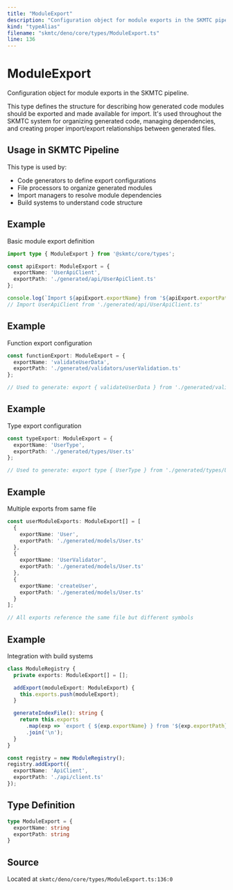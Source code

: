 ```yaml
---
title: "ModuleExport"
description: "Configuration object for module exports in the SKMTC pipeline."
kind: "typeAlias"
filename: "skmtc/deno/core/types/ModuleExport.ts"
line: 136
---
```


# ModuleExport

Configuration object for module exports in the SKMTC pipeline.

This type defines the structure for describing how generated code modules
should be exported and made available for import. It's used throughout
the SKMTC system for organizing generated code, managing dependencies,
and creating proper import/export relationships between generated files.

## Usage in SKMTC Pipeline

This type is used by:
- Code generators to define export configurations
- File processors to organize generated modules
- Import managers to resolve module dependencies
- Build systems to understand code structure


## Example

Basic module export definition
```typescript
import type { ModuleExport } from '@skmtc/core/types';

const apiExport: ModuleExport = {
  exportName: 'UserApiClient',
  exportPath: './generated/api/UserApiClient.ts'
};

console.log(`Import ${apiExport.exportName} from '${apiExport.exportPath}'`);
// Import UserApiClient from './generated/api/UserApiClient.ts'
```


## Example

Function export configuration
```typescript
const functionExport: ModuleExport = {
  exportName: 'validateUserData',
  exportPath: './generated/validators/userValidation.ts'
};

// Used to generate: export { validateUserData } from './generated/validators/userValidation.ts'
```


## Example

Type export configuration
```typescript
const typeExport: ModuleExport = {
  exportName: 'UserType',
  exportPath: './generated/types/User.ts'
};

// Used to generate: export type { UserType } from './generated/types/User.ts'
```


## Example

Multiple exports from same file
```typescript
const userModuleExports: ModuleExport[] = [
  {
    exportName: 'User',
    exportPath: './generated/models/User.ts'
  },
  {
    exportName: 'UserValidator',
    exportPath: './generated/models/User.ts'
  },
  {
    exportName: 'createUser',
    exportPath: './generated/models/User.ts'
  }
];

// All exports reference the same file but different symbols
```


## Example

Integration with build systems
```typescript
class ModuleRegistry {
  private exports: ModuleExport[] = [];

  addExport(moduleExport: ModuleExport) {
    this.exports.push(moduleExport);
  }

  generateIndexFile(): string {
    return this.exports
      .map(exp => `export { ${exp.exportName} } from '${exp.exportPath}';`)
      .join('\n');
  }
}

const registry = new ModuleRegistry();
registry.addExport({
  exportName: 'ApiClient',
  exportPath: './api/client.ts'
});
```

## Type Definition

```typescript
type ModuleExport = {
  exportName: string
  exportPath: string
}
```

## Source

Located at `skmtc/deno/core/types/ModuleExport.ts:136:0`
